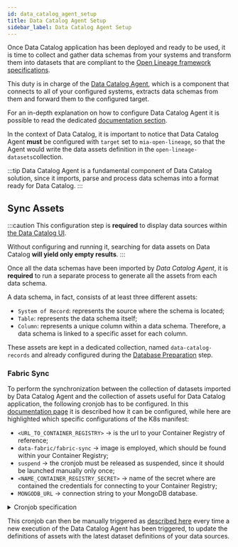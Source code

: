```yaml
---
id: data_catalog_agent_setup
title: Data Catalog Agent Setup
sidebar_label: Data Catalog Agent Setup
---
```


Once Data Catalog application has been deployed and ready to be used, it is time to collect and gather data schemas from your systems
and transform them into datasets that are compliant to the [Open Lineage framework specifications](https://openlineage.io/docs/).  

This duty is in charge of the [Data Catalog Agent](/runtime_suite_templates/data-catalog-agent/10_overview.md), which is a component that
connects to all of your configured systems, extracts data schemas from them and forward them to the configured target.

For an in-depth explanation on how to configure Data Catalog Agent it is possible to read the dedicated [documentation section](/runtime_suite_templates/data-catalog-agent/20_configuration.md).

In the context of Data Catalog, it is important to notice that Data Catalog Agent **must** be configured with `target` set to `mia-open-lineage`, so that
the Agent would write the data assets definition in the `open-lineage-datasets`collection.

:::tip
Data Catalog Agent is a fundamental component of Data Catalog solution, since it imports, parse and process data schemas
into a format ready for Data Catalog.
:::

## Sync Assets

:::caution
This configuration step is __required__ to display data sources within [the Data Catalog UI](/data_catalog/data_catalog_frontend.mdx).

Without configuring and running it, searching for data assets on Data Catalog __will yield only empty results__.
:::

Once all the data schemas have been imported by _Data Catalog Agent_, it is __required__ to run a separate process to generate all the assets from each data schema.

A data schema, in fact, consists of at least three different assets:

- `System of Record`: represents the source where the schema is located;
- `Table`: represents the data schema itself;
- `Column`: represents a unique column within a data schema. Therefore, a data schema is linked to a specific asset for each column. 

These assets are kept in a dedicated collection, named `data-catalog-records` and already configured during the [Database Preparation](/data_catalog/database_setup.mdx) step.

### Fabric Sync

To perform the synchronization between the collection of datasets imported by Data Catalog Agent and the collection of assets useful for Data Catalog application, the following cronjob has to be configured. In this [documentation page](/development_suite/api-console/api-design/jobs-cronjob.md)
it is described how it can be configured, while here are highlighted which specific configurations of the K8s manifest:

- `<URL_TO_CONTAINER_REGISTRY>` &rarr; is the url to your Container Registry of reference;
- `data-fabric/fabric-sync` &rarr; image is employed, which should be found within your Container Registry;
- `suspend` &rarr; the cronjob must be released as suspended, since it should be launched manually only once;
- `<NAME_CONTAINER_REGISTRY_SECRET>` &rarr; name of the secret where are contained the credentials for connecting to your Container Registry;
- `MONGODB_URL` &rarr; connection string to your MongoDB database.

<details>
<summary>Cronjob specification</summary>
<p>

```yaml
apiVersion: batch/v1
kind: CronJob
metadata:
  name: fabric-sync
  labels:
    app: fabric-sync
    # ...
  # ...
spec:
  concurrencyPolicy: Forbid
  successfulJobsHistoryLimit: 3
  failedJobsHistoryLimit: 1
  schedule: '* * * * *'
  # this job MUST be deployed as suspended, since it just run once
  suspend: true
  jobTemplate:
    spec:
      backoffLimit: 1
      template:
        metadata:
          name: fabric-sync
          labels:
            app: fabric-sync
            # ...
          # ...
        spec:
          imagePullSecrets:
            - name: <NAME_CONTAINER_REGISTRY_SECRET>
          containers:
            - name: fabric-sync
              # current latest stable version of the image is 0.1.0
              image: <URL_TO_CONTAINER_REGISTRY>/data-fabric/fabric-sync:0.1.0
              args: [
                "records",
                "sync",
                "--url", # you can omit this flag by setting an environment variable called `MONGODB_URL`.
                "{{MONGODB_URL}}",
              ]
          restartPolicy: Never
```

</p>
</details>

This cronjob can then be manually triggered as [described here](/development_suite/monitoring/resources/cronjobs.md#manually-launching-a-cronjob)
every time a new execution of the Data Catalog Agent has been triggered, to update the definitions of assets with the latest dataset definitions
of your data sources.
